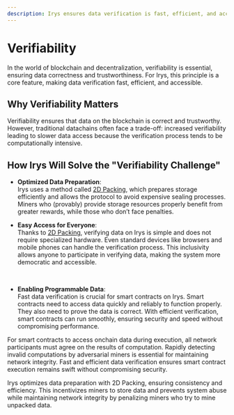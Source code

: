 ```yaml
---
description: Irys ensures data verification is fast, efficient, and accessible. Optimized data preparation with 2D Packing allows verification on standard devices, maintaining network integrity.
---
```


# Verifiability

In the world of blockchain and decentralization, verifiability is essential, ensuring data correctness and trustworthiness. For Irys, this principle is a core feature, making data verification fast, efficient, and accessible.

## Why Verifiability Matters

Verifiability ensures that data on the blockchain is correct and trustworthy. However, traditional datachains often face a trade-off: increased verifiability leading to slower data access because the verification process tends to be computationally intensive.

## How Irys Will Solve the "Verifiability Challenge"

- **Optimized Data Preparation**:<br/>
  Irys uses a method called [2D Packing](/mining-on-irys/2d-packing), which prepares storage efficiently and allows the protocol to avoid expensive sealing processes. Miners who (provably) provide storage resources properly benefit from greater rewards, while those who don’t face penalties.
  <br />
- **Easy Access for Everyone**:<br/>
  Thanks to [2D Packing](/mining-on-irys/2d-packing), verifying data on Irys is simple and does not require specialized hardware. Even standard devices like browsers and mobile phones can handle the verification process. This inclusivity allows anyone to participate in verifying data, making the system more democratic and accessible.

  <br />

- **Enabling Programmable Data**:<br/>
  Fast data verification is crucial for smart contracts on Irys. Smart contracts need to access data quickly and reliably to function properly. They also need to prove the data is correct. With efficient verification, smart contracts can run smoothly, ensuring security and speed without compromising performance.

For smart contracts to access onchain data during execution, all network participants must agree on the results of computation. Rapidly detecting invalid computations by adversarial miners is essential for maintaining network integrity. Fast and efficient data verification ensures smart contract execution remains swift without compromising security.

Irys optimizes data preparation with 2D Packing, ensuring consistency and efficiency. This incentivizes miners to store data and prevents system abuse while maintaining network integrity by penalizing miners who try to mine unpacked data.
